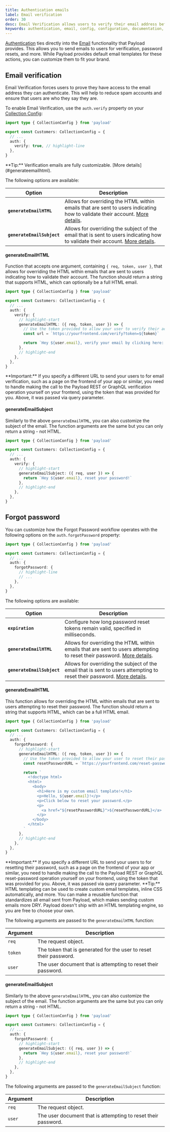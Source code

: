 ```yaml
---
title: Authentication emails
label: Email verification
order: 30
desc: Email Verification allows users to verify their email address before they're account is fully activated. Email Verification ties directly into the Email functionality that Payload provides.
keywords: authentication, email, config, configuration, documentation, Content Management System, cms, headless, javascript, node, react, nextjs
---
```


[Authentication](./overview) ties directly into the [Email](../email/overview) functionality that Payload provides. This allows you to send emails to users for verification, password resets, and more. While Payload provides default email templates for these actions, you can customize them to fit your brand.

## Email verification

Email Verification forces users to prove they have access to the email address they can authenticate. This will help to reduce spam accounts and ensure that users are who they say they are.

To enable Email Verification, use the `auth.verify` property on your [Collection Config](../configuration/collections):

```ts
import type { CollectionConfig } from 'payload'

export const Customers: CollectionConfig = {
  // ...
  auth: {
    verify: true, // highlight-line
  },
}
```

<Banner type="info">
  **Tip:** Verification emails are fully customizable. [More
  details](#generateemailhtml).
</Banner>

The following options are available:

| Option                     | Description                                                                                                                                           |
| -------------------------- | ----------------------------------------------------------------------------------------------------------------------------------------------------- |
| **`generateEmailHTML`**    | Allows for overriding the HTML within emails that are sent to users indicating how to validate their account. [More details](#generateemailhtml).     |
| **`generateEmailSubject`** | Allows for overriding the subject of the email that is sent to users indicating how to validate their account. [More details](#generateemailsubject). |

#### generateEmailHTML

Function that accepts one argument, containing `{ req, token, user }`, that allows for overriding the HTML within emails that are sent to users indicating how to validate their account. The function should return a string that supports HTML, which can optionally be a full HTML email.

```ts
import type { CollectionConfig } from 'payload'

export const Customers: CollectionConfig = {
  // ...
  auth: {
    verify: {
      // highlight-start
      generateEmailHTML: ({ req, token, user }) => {
        // Use the token provided to allow your user to verify their account
        const url = `https://yourfrontend.com/verify?token=${token}`

        return `Hey ${user.email}, verify your email by clicking here: ${url}`
      },
      // highlight-end
    },
  },
}
```

<Banner type="warning">
  **Important:** If you specify a different URL to send your users to for email
  verification, such as a page on the frontend of your app or similar, you need
  to handle making the call to the Payload REST or GraphQL verification
  operation yourself on your frontend, using the token that was provided for
  you. Above, it was passed via query parameter.
</Banner>

#### generateEmailSubject

Similarly to the above `generateEmailHTML`, you can also customize the subject of the email. The function arguments are the same but you can only return a string - not HTML.

```ts
import type { CollectionConfig } from 'payload'

export const Customers: CollectionConfig = {
  // ...
  auth: {
    verify: {
      // highlight-start
      generateEmailSubject: ({ req, user }) => {
        return `Hey ${user.email}, reset your password!`
      },
      // highlight-end
    },
  },
}
```

## Forgot password

You can customize how the Forgot Password workflow operates with the following options on the `auth.forgotPassword` property:

```ts
import type { CollectionConfig } from 'payload'

export const Customers: CollectionConfig = {
  // ...
  auth: {
    forgotPassword: {
      // highlight-line
      // ...
    },
  },
}
```

The following options are available:

| Option                     | Description                                                                                                                                     |
| -------------------------- | ----------------------------------------------------------------------------------------------------------------------------------------------- |
| **`expiration`**           | Configure how long password reset tokens remain valid, specified in milliseconds.                                                               |
| **`generateEmailHTML`**    | Allows for overriding the HTML within emails that are sent to users attempting to reset their password. [More details](#generateEmailHTML).     |
| **`generateEmailSubject`** | Allows for overriding the subject of the email that is sent to users attempting to reset their password. [More details](#generateEmailSubject). |

#### generateEmailHTML

This function allows for overriding the HTML within emails that are sent to users attempting to reset their password. The function should return a string that supports HTML, which can be a full HTML email.

```ts
import type { CollectionConfig } from 'payload'

export const Customers: CollectionConfig = {
  // ...
  auth: {
    forgotPassword: {
      // highlight-start
      generateEmailHTML: ({ req, token, user }) => {
        // Use the token provided to allow your user to reset their password
        const resetPasswordURL = `https://yourfrontend.com/reset-password?token=${token}`

        return `
          <!doctype html>
          <html>
            <body>
              <h1>Here is my custom email template!</h1>
              <p>Hello, ${user.email}!</p>
              <p>Click below to reset your password.</p>
              <p>
                <a href="${resetPasswordURL}">${resetPasswordURL}</a>
              </p>
            </body>
          </html>
        `
      },
      // highlight-end
    },
  },
}
```

<Banner type="warning">
  **Important:** If you specify a different URL to send your users to for
  resetting their password, such as a page on the frontend of your app or
  similar, you need to handle making the call to the Payload REST or GraphQL
  reset-password operation yourself on your frontend, using the token that was
  provided for you. Above, it was passed via query parameter.
</Banner>

<Banner type="success">
  **Tip:** HTML templating can be used to create custom email templates, inline
  CSS automatically, and more. You can make a reusable function that
  standardizes all email sent from Payload, which makes sending custom emails
  more DRY. Payload doesn't ship with an HTML templating engine, so you are free
  to choose your own.
</Banner>

The following arguments are passed to the `generateEmailHTML` function:

| Argument | Description                                                       |
| -------- | ----------------------------------------------------------------- |
| `req`    | The request object.                                               |
| `token`  | The token that is generated for the user to reset their password. |
| `user`   | The user document that is attempting to reset their password.     |

#### generateEmailSubject

Similarly to the above `generateEmailHTML`, you can also customize the subject of the email. The function arguments are the same but you can only return a string - not HTML.

```ts
import type { CollectionConfig } from 'payload'

export const Customers: CollectionConfig = {
  // ...
  auth: {
    forgotPassword: {
      // highlight-start
      generateEmailSubject: ({ req, user }) => {
        return `Hey ${user.email}, reset your password!`
      },
      // highlight-end
    },
  },
}
```

The following arguments are passed to the `generateEmailSubject` function:

| Argument | Description                                                   |
| -------- | ------------------------------------------------------------- |
| `req`    | The request object.                                           |
| `user`   | The user document that is attempting to reset their password. |
